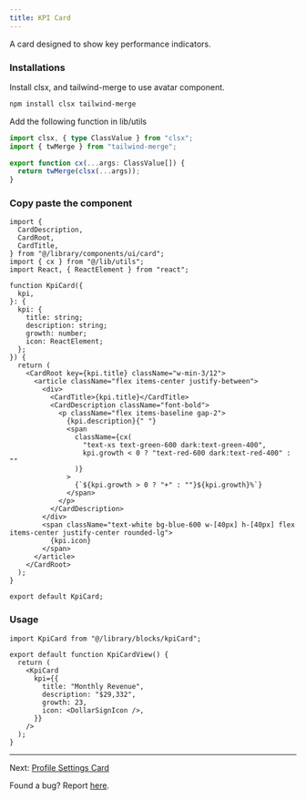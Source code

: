 ```yaml
---
title: KPI Card
---
```


A card designed to show key performance indicators.

<KpiCard />

### Installations

Install clsx, and tailwind-merge to use avatar component.

```bash
npm install clsx tailwind-merge
```

Add the following function in lib/utils

```ts
import clsx, { type ClassValue } from "clsx";
import { twMerge } from "tailwind-merge";

export function cx(...args: ClassValue[]) {
  return twMerge(clsx(...args));
}
```

### Copy paste the component

```tsx
import {
  CardDescription,
  CardRoot,
  CardTitle,
} from "@/library/components/ui/card";
import { cx } from "@/lib/utils";
import React, { ReactElement } from "react";

function KpiCard({
  kpi,
}: {
  kpi: {
    title: string;
    description: string;
    growth: number;
    icon: ReactElement;
  };
}) {
  return (
    <CardRoot key={kpi.title} className="w-min-3/12">
      <article className="flex items-center justify-between">
        <div>
          <CardTitle>{kpi.title}</CardTitle>
          <CardDescription className="font-bold">
            <p className="flex items-baseline gap-2">
              {kpi.description}{" "}
              <span
                className={cx(
                  "text-xs text-green-600 dark:text-green-400",
                  kpi.growth < 0 ? "text-red-600 dark:text-red-400" : ""
                )}
              >
                {`${kpi.growth > 0 ? "+" : ""}${kpi.growth}%`}
              </span>
            </p>
          </CardDescription>
        </div>
        <span className="text-white bg-blue-600 w-[40px] h-[40px] flex items-center justify-center rounded-lg">
          {kpi.icon}
        </span>
      </article>
    </CardRoot>
  );
}

export default KpiCard;
```

### Usage

```tsx
import KpiCard from "@/library/blocks/kpiCard";

export default function KpiCardView() {
  return (
    <KpiCard
      kpi={{
        title: "Monthly Revenue",
        description: "$29,332",
        growth: 23,
        icon: <DollarSignIcon />,
      }}
    />
  );
}
```

---

Next: [Profile Settings Card](/documentation/profile-card)

Found a bug? Report [here](https://github.com/swastikyadav/catalystui).
